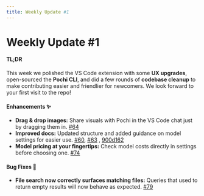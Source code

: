 ```yaml
---
title: Weekly Update #1
---
```


# Weekly Update #1

#### TL;DR

This week we polished the VS Code extension with some **UX upgrades**, open-sourced the **Pochi CLI**, and did a few rounds of **codebase cleanup** to make contributing easier and friendlier for newcomers. We look forward to your first visit to the repo!

#### Enhancements ✨

- **Drag & drop images:** Share visuals with Pochi in the VS Code chat just by dragging them in. [#64](https://github.com/TabbyML/pochi/pull/64)
- **Improved docs:** Updated structure and added guidance on model settings for easier use. [#60](https://github.com/TabbyML/pochi/pull/60), [#63](https://github.com/TabbyML/pochi/pull/63) , [900d162](https://github.com/TabbyML/pochi/commit/900d1629c4e97833e24a4450c438a585dca583d4)
- **Model pricing at your fingertips:** Check model costs directly in settings before choosing one. [#74](https://github.com/TabbyML/pochi/pull/74)

#### Bug Fixes 🐛

- **File search now correctly surfaces matching files:** Queries that used to return empty results will now behave as expected. [#79](https://github.com/TabbyML/pochi/pull/79)
